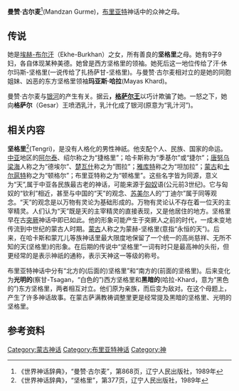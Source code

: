 '''曼赞·古尔麦'''<ref>《世界神话辞典》，“曼赞·古尔麦”，第868页，辽宁人民出版社，1989年</ref>(Mandzan Gurme)，[[布里亚特|布里亚特]]神话中的众神之母。

==传说==
她是[[埃赫-布尔汗|埃赫-布尔汗]]（Ekhe-Burkhan）之女，所有善良的'''坚格里'''之母。她有9子9妇，各自体现某种美德。她曾是西方坚格里的领袖。她死后这一地位传给了汗·休尔玛斯-坚格里(一说传给了扎扬萨甘-坚格里)。与曼赞·古尔麦相对立的是她的同胞姐妹、凶恶的东方坚格里领袖'''玛亚斯·哈拉'''(Mayas Khard)。

曼赞·古尔麦与[[银河|银河]]的产生有关。据云'''，[[格萨尔王|格萨尔王]]'''以巧计欺骗了她。一怒之下，她向'''格萨尔'''（Gesar）王喷洒乳汁，乳汁化成了银河(原意为“乳汁河”)。

==相关内容==
'''坚格里'''<ref>《世界神话辞典》，“坚格里”，第377页，辽宁人民出版社，1989年</ref>(Tengri)，是没有人格化的男性神祇。他支配个人、民族、国家的命运。[[中亚|中亚]]地区的[[阿尔泰|阿尔泰]]、绍尔称之为“捷格里”；哈卡斯称为“季基尔”或“捷尔”；[[唐努乌梁海|唐努乌梁海]]人称之为“德埃尔”、[[楚瓦什|楚瓦什]]称之为“图拉”；[[雅库特|雅库特]]称之为“坦加拉”；[[蒙古|蒙古]]和[[土尔扈特|土尔扈特]]称之为“顿格尔”；布里亚特称之为“顿格里”。这些名字皆为同源，意义为“天”,属于中亚各民族最古老的神话，可能来源于[[匈奴|匈奴]]语(公元前3世纪)。它与匈奴的“钦利”相近，甚至与中国的“天”的观念、[[苏美尔|苏美尔]]人的“丁迪尔”属于同等观念。“天”的观念是以万物有灵论为基础形成的。万物有灵论认不存在着一位天的主宰精灵。人们认为“天”既是天的主宰精灵的直接表现，又是他居住的地方。坚格里早在古[[突厥|突厥]]神话中即已如此。他的形象可能产生于突厥人之前的时代，一成未变地传流到中世纪的蒙古人时期。[[蒙古|蒙古]]人称之为蒙赫-坚格里(意指“永恒的天”)。后来，在哈卡斯和蒙兀儿等族神话里最大限度地保留了一个统一的高尚慈祥、无所不知的天(坚格里)的形象。在后期的传说中“坚格里”一词有时只是最高神的头衔，但更经常的是表示神祇的通称，表示天神这一等级的称号。

布里亚特神话中分有“北方的(后面的)坚格里”和“南方的(前面的坚格里)。后来变化为'''光明的'''(察甘-Tsagan，“白色的”)西方坚格里和'''黑暗的'''(哈拉-Khard，意为“黑色的”)东方坚格里，两者相互对立。他们原为亲族，而后变为敌对。在这个母题上，产生了许多神话故事。在蒙古萨满教祷调整里更是经常提及黑暗的坚格里、光明的坚格里。

==参考资料==
{{reflist}}

[[Category:蒙古神话|Category:蒙古神话]]
[[Category:布里亚特神话|Category:布里亚特神话]]
[[Category:神|Category:神]]